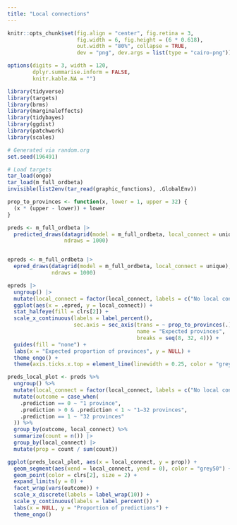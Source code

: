 ```yaml
---
title: "Local connections"
---
```


```r
knitr::opts_chunk$set(fig.align = "center", fig.retina = 3,
                      fig.width = 6, fig.height = (6 * 0.618),
                      out.width = "80%", collapse = TRUE,
                      dev = "png", dev.args = list(type = "cairo-png"))

options(digits = 3, width = 120,
        dplyr.summarise.inform = FALSE,
        knitr.kable.NA = "")
```

```r
library(tidyverse)
library(targets)
library(brms)
library(marginaleffects)
library(tidybayes)
library(ggdist)
library(patchwork)
library(scales)

# Generated via random.org
set.seed(196491)

# Load targets
tar_load(ongo)
tar_load(m_full_ordbeta)
invisible(list2env(tar_read(graphic_functions), .GlobalEnv))

prop_to_provinces <- function(x, lower = 1, upper = 32) {
  (x * (upper - lower)) + lower
}
```

```r
preds <- m_full_ordbeta |> 
  predicted_draws(datagrid(model = m_full_ordbeta, local_connect = unique), 
                  ndraws = 1000)


epreds <- m_full_ordbeta |> 
  epred_draws(datagrid(model = m_full_ordbeta, local_connect = unique), 
              ndraws = 1000)
```

```r
epreds |> 
  ungroup() |> 
  mutate(local_connect = factor(local_connect, labels = c("No local connections", "Local connections"))) |> 
  ggplot(aes(x = .epred, y = local_connect)) +
  stat_halfeye(fill = clrs[2]) +
  scale_x_continuous(labels = label_percent(),
                     sec.axis = sec_axis(trans = ~ prop_to_provinces(.),
                                         name = "Expected provinces",
                                         breaks = seq(8, 32, 4))) +
  guides(fill = "none") +
  labs(x = "Expected proportion of provinces", y = NULL) +
  theme_ongo() +
  theme(axis.ticks.x.top = element_line(linewidth = 0.25, color = "grey50"))
```

```r
preds_local_plot <- preds %>% 
  ungroup() %>% 
  mutate(local_connect = factor(local_connect, labels = c("No local connections", "Local connections"))) |> 
  mutate(outcome = case_when(
    .prediction == 0 ~ "1 province",
    .prediction > 0 & .prediction < 1 ~ "1–32 provinces",
    .prediction == 1 ~ "32 provinces"
  )) %>% 
  group_by(outcome, local_connect) %>% 
  summarize(count = n()) |> 
  group_by(local_connect) |> 
  mutate(prop = count / sum(count))

ggplot(preds_local_plot, aes(x = local_connect, y = prop)) +
  geom_segment(aes(xend = local_connect, yend = 0), color = "grey50") +
  geom_point(color = clrs[2], size = 2) +
  expand_limits(y = 0) +
  facet_wrap(vars(outcome)) +
  scale_x_discrete(labels = label_wrap(10)) +
  scale_y_continuous(labels = label_percent()) +
  labs(x = NULL, y = "Proportion of predictions") +
  theme_ongo()
```

